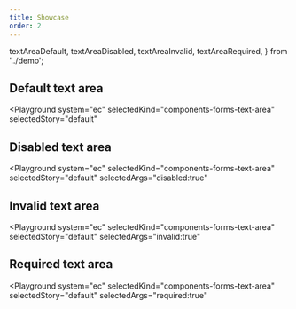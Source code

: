 ```yaml
---
title: Showcase
order: 2
---
```


  textAreaDefault,
  textAreaDisabled,
  textAreaInvalid,
  textAreaRequired,
} from '../demo';

## Default text area

<Playground
  system="ec"
  selectedKind="components-forms-text-area"
  selectedStory="default"
>
  <Html markup={textAreaDefault} />
</Playground>

## Disabled text area

<Playground
  system="ec"
  selectedKind="components-forms-text-area"
  selectedStory="default"
  selectedArgs="disabled:true"
>
  <Html markup={textAreaDisabled} />
</Playground>

## Invalid text area

<Playground
  system="ec"
  selectedKind="components-forms-text-area"
  selectedStory="default"
  selectedArgs="invalid:true"
>
  <Html markup={textAreaInvalid} />
</Playground>

## Required text area

<Playground
  system="ec"
  selectedKind="components-forms-text-area"
  selectedStory="default"
  selectedArgs="required:true"
>
  <Html markup={textAreaRequired} />
</Playground>
